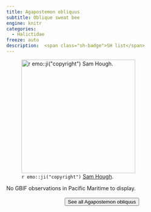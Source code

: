 ```yaml
---
title: Agapostemon obliquus
subtitle: Oblique sweat bee
engine: knitr
categories:
  - Halictidae
freeze: auto
description:  <span class="sh-badge">SH list</span>
---
```

![`r emo::ji("copyright")` [Sam Hough ](https://inaturalist.ca/photos/104649792/).](https://inaturalist-open-data.s3.amazonaws.com/photos/104649792/large.jpeg){height=300}



No GBIF observations in Pacific Maritime to display.
<br><br>
<center>


<a href="https://inaturalist.ca/observations?place_id=any&quality_grade=research&subview=map&taxon_id=458979"><button type="button" class="btn btn-secondary">See all Agapostemon obliquus <i class="fa-solid fa-arrow-up-right-from-square"></i> </button></a>
</center>

